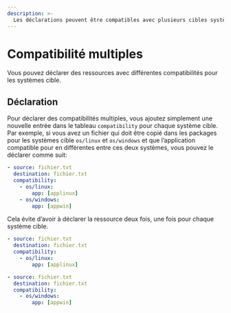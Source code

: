 ```yaml
---
description: >-
  Les déclarations peuvent être compatibles avec plusieurs cibles système et arguments de compatibilité système.
---
```



# Compatibilité multiples

Vous pouvez déclarer des ressources avec différentes compatibilités pour les systèmes cible.

## Déclaration

Pour déclarer des compatibilités multiples, vous ajoutez simplement une nouvelle entrée dans le tableau `compatibility` pour chaque système cible. Par exemple, si vous avez un fichier qui doit être copié dans les packages pour les systèmes cible `os/linux` et `os/windows` et que l’application compatible pour en différentes entre ces deux systèmes, vous pouvez le déclarer comme suit:

<FileTree>
  <FileTree.Folder name="playbook" defaultOpen>
    <FileTree.Folder name=".git">
        <FileTree.File name="..." />
    </FileTree.Folder>
    <FileTree.File name=".aiop" />
    <FileTree.Folder name="ressources" defaultOpen>
        <FileTree.File name=".aml" />
        <FileTree.File name="fichier.txt" />
    </FileTree.Folder>
  </FileTree.Folder>
</FileTree>

```yaml showLineNumbers {4-7} filename="ressources/.aml"
- source: fichier.txt
  destination: fichier.txt
  compatibility:
    - os/linux:
        app: [applinux]
    - os/windows:
        app: [appwin]
```

Cela évite d’avoir à déclarer la ressource deux fois, une fois pour chaque système cible.

```yaml showLineNumbers {4-5, 10-11} filename="ressources/.aml"
- source: fichier.txt
  destination: fichier.txt
  compatibility:
    - os/linux:
        app: [applinux]

- source: fichier.txt
  destination: fichier.txt
  compatibility:
    - os/windows:
        app: [appwin]
```

